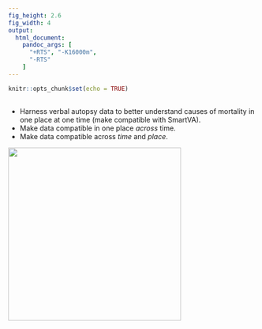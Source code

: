 ```yaml
---
fig_height: 2.6
fig_width: 4
output:
  html_document:
    pandoc_args: [
      "+RTS", "-K16000m",
      "-RTS"
    ]
---
```


```r
knitr::opts_chunk$set(echo = TRUE)
```

##



- Harness verbal autopsy data to better understand causes of mortality in one place at one time (make compatible with SmartVA).
- Make data compatible in one place _across_ time.
- Make data compatible across _time_ and _place_.

<img src="img/apples.jpg" alt="" style="width: 350px;"/>